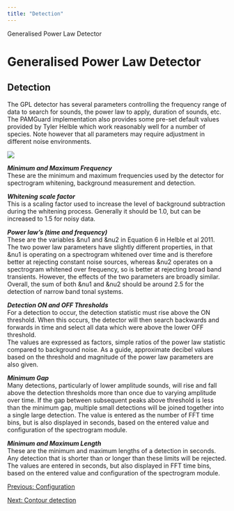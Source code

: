 ```yaml
---
title: "Detection"
---
```

 Generalised Power Law Detector  

Generalised Power Law Detector
==============================

Detection
---------

The GPL detector has several parameters controlling the frequency range of data to search for sounds, the power law to apply, duration of sounds, etc. The PAMGuard implementation also provides some pre-set default values provided by Tyler Helble which work reasonably well for a number of species. Note however that all parameters may require adjustment in different noise environments.

![](images/gpl_detect.png)

  

_**Minimum and Maximum Frequency**_  
These are the minimum and maximum frequencies used by the detector for spectrogram whitening, background measurement and detection.

_**Whitening scale factor**_  
This is a scaling factor used to increase the level of background subtraction during the whitening process. Generally it should be 1.0, but can be increased to 1.5 for noisy data.

_**Power law's (time and frequency)**_  
These are the variables &nu1 and &nu2 in Equation 6 in Helble et al 2011. The two power law parameters have slightly different properties, in that &nu1 is operating on a spectrogram whitened over time and is therefore better at rejecting constant noise sources, whereas &nu2 operates on a spectrogram whitened over frequency, so is better at rejecting broad band transients. However, the effects of the two parameters are broadly similar. Overall, the sum of both &nu1 and &nu2 should be around 2.5 for the detection of narrow band tonal systems.

_**Detection ON and OFF Thresholds**_  
For a detection to occur, the detection statistic must rise above the ON threshold. When this occurs, the detector will then search backwards and forwards in time and select all data which were above the lower OFF threshold.  
The values are expressed as factors, simple ratios of the power law statistic compared to background noise. As a guide, approximate decibel values based on the threshold and magnitude of the power law parameters are also given.

_**Minimum Gap**_  
Many detections, particularly of lower amplitude sounds, will rise and fall above the detection thresholds more than once due to varying amplitude over time. If the gap between subsequent peaks above threshold is less than the minimum gap, multiple small detections will be joined together into a single large detection. The value is entered as the number of FFT time bins, but is also displayed in seconds, based on the entered value and configuration of the spectrogram module.

_**Minimum and Maximum Length**_  
These are the minimum and maximum lengths of a detection in seconds. Any detection that is shorter than or longer than these limits will be rejected. The values are entered in seconds, but also displayed in FFT time bins, based on the entered value and configuration of the spectrogram module.

[Previous: Configuration](configure.html)

[Next: Contour detection](contours.html)
